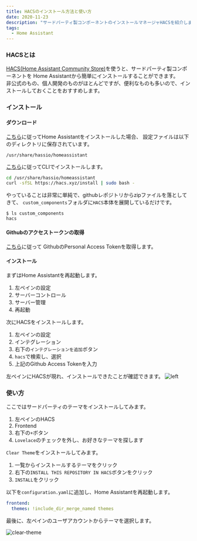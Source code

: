 ```yaml
---
title: HACSのインストール方法と使い方
date: 2020-11-23
description: "サードパーティ製コンポーネントのインストールマネージャHACSを紹介します。"
tags:
  - Home Assistant
---
```




### HACSとは
[HACS(Home Assistant Community Store)](https://hacs.xyz/)を使うと、サードパーティ製コンポーネントを
Home Assistantから簡単にインストールすることができます。  
非公式のもの、個人開発のものがほとんどですが、便利なものも多いので、インストールしておくことをおすすめします。

### インストール

#### ダウンロード
[こちら](/home-assistantを使えるようにするまで-その-4)に従ってHome Assistantをインストールした場合、
設定ファイルは以下のディレクトリに保存されています。

```
/usr/share/hassio/homeassistant
```

[こちら](https://hacs.xyz/docs/installation/manual_cli)に従ってCLIでインストールします。

```bash
cd /usr/share/hassio/homeassistant
curl -sfSL https://hacs.xyz/install | sudo bash -
```

やっていることは非常に単純で、githubレポジトリからzipファイルを落としてきて、
`custom_components`フォルダに`HACS`本体を展開しているだけです。

```
$ ls custom_components
hacs
```

#### Githubのアクセストークンの取得
[こちら](https://hacs.xyz/docs/configuration/pat)に従って GithubのPersonal Access Tokenを取得します。  

#### インストール
まずはHome Assistantを再起動します。  
1. 左ペインの設定
1. サーバーコントロール
1. サーバー管理
1. 再起動

次にHACSをインストールします。
1. 左ペインの設定
1. インテグレーション
1. 右下の`インテグレーションを追加`ボタン
1. `hacs`で検索し、選択
1. 上記のGithub Access Tokenを入力

左ペインにHACSが現れ、インストールできたことが確認できます。
![left](left_pain.png)

### 使い方
ここではサードパーティのテーマをインストールしてみます。

1. 左ペインのHACS
1. Frontend
1. 右下の`+`ボタン
1. `Lovelace`のチェックを外し、お好きなテーマを探します

`Clear Theme`をインストールしてみます。

1. 一覧からインストールするテーマをクリック
1. 右下の`INSTALL THIS REPOSITORY IN HACS`ボタンをクリック
1. `INSTALL`をクリック

以下を`configuration.yaml`に追加し、Home Assistantを再起動します。

```yaml
frontend:
  themes: !include_dir_merge_named themes
```

最後に、左ペインのユーザアカウントからテーマを選択します。

![clear-theme](clear.png)
